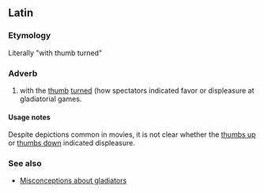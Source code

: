 ==Latin==

===Etymology===
Literally "with thumb turned"

===Adverb===
{{infl|la|adverb|head=[[pollex|pollice]] [[versus|versō]]}}

# with the [[thumb]] [[turn]]ed (how spectators indicated favor or displeasure at gladiatorial games.

====Usage notes====
Despite depictions common in movies, it is not clear whether the [[thumbs up]] or [[thumbs down]] indicated displeasure.

===See also===
* [[w:Gladiator#Misconceptions|Misconceptions about gladiators]]